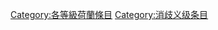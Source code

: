 {{catmore1|[[Wikipedia:荷蘭專題|Wikipedia:荷蘭專題]]}}
{{Articles by Quality|topic=荷兰|project=荷兰|format=toc}}
{{emptycat}}

[[Category:各等級荷蘭條目|Category:各等級荷蘭條目]]
[[Category:消歧义级条目|Category:消歧义级条目]]